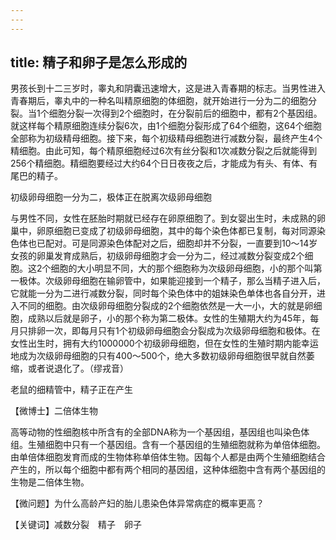 ```yaml
---
---
---
```

title: 精子和卵子是怎么形成的
---




男孩长到十二三岁时，睾丸和阴囊迅速增大，这是进入青春期的标志。当男性进入青春期后，睾丸中的一种名叫精原细胞的体细胞，就开始进行一分为二的细胞分裂。当1个细胞分裂一次得到2个细胞时，在分裂前后的细胞中，都有2个基因组。就这样每个精原细胞连续分裂6次，由1个细胞分裂形成了64个细胞，这64个细胞全部称为初级精母细胞。接下来，每个初级精母细胞进行减数分裂，最终产生4个精细胞。由此可知，每个精原细胞经过6次有丝分裂和1次减数分裂之后就能得到256个精细胞。精细胞要经过大约64个日日夜夜之后，才能成为有头、有体、有尾巴的精子。

初级卵母细胞一分为二，极体正在脱离次级卵母细胞



与男性不同，女性在胚胎时期就已经存在卵原细胞了。到女婴出生时，未成熟的卵巢中，卵原细胞已变成了初级卵母细胞，其中的每个染色体都已复制，每对同源染色体也已配对。可是同源染色体配对之后，细胞却并不分裂，一直要到10～14岁女孩的卵巢发育成熟后，初级卵母细胞才会一分为二，经过减数分裂变成2个细胞。这2个细胞的大小明显不同，大的那个细胞称为次级卵母细胞，小的那个叫第一极体。次级卵母细胞在输卵管中，如果能迎接到一个精子，那么当精子进入后，它就能一分为二进行减数分裂，同时每个染色体中的姐妹染色单体也各自分开，进入不同的细胞。由次级卵母细胞分裂成的2个细胞依然是一大一小，大的就是卵细胞，成熟以后就是卵子，小的那个称为第二极体。女性的生殖期大约为45年，每月只排卵一次，即每月只有1个初级卵母细胞会分裂成为次级卵母细胞和极体。在女性出生时，拥有大约1000000个初级卵母细胞，但在女性的生殖时期内能幸运地成为次级卵母细胞的只有400～500个，绝大多数初级卵母细胞很早就自然萎缩，或者说退化了。（缪戎音）

老鼠的细精管中，精子正在产生





【微博士】二倍体生物

高等动物的性细胞核中所含有的全部DNA称为一个基因组，基因组也叫染色体组。生殖细胞中只有一个基因组。含有一个基因组的生殖细胞就称为单倍体细胞。由单倍体细胞发育而成的生物体称单倍体生物。因每个人都是由两个生殖细胞结合产生的，所以每个细胞中都有两个相同的基因组，这种体细胞中含有两个基因组的生物是二倍体生物。

【微问题】为什么高龄产妇的胎儿患染色体异常病症的概率更高？

【关键词】减数分裂　精子　卵子
